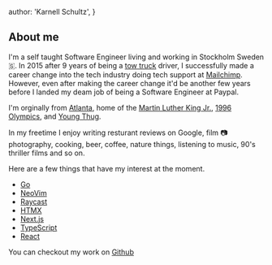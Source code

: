  author: 'Karnell Schultz',
}

## About me

I'm a self taught Software Engineer living and working in Stockholm Sweden 🇸.
In 2015 after 9 years of being a
[tow truck](https://wsvn.com/wp-content/uploads/sites/2/2018/08/aaa-tow-truck.jpg?quality=60&strip=color&w=1024)
driver, I successfully made a career change into the tech industry
doing tech support at [Mailchimp](mailchimp.com).
However, even after making the career change it'd be another few
years before I landed my deam job of being a Software Engineer at Paypal.

I'm orginally from [Atlanta](https://sv.wikipedia.org/wiki/Atlanta),
home of the [Martin Luther King Jr.](https://en.wikipedia.org/wiki/Martin_Luther_King_Jr.),
[1996 Olympics](https://www.olympic.org/atlanta-1996), and [Young Thug](https://en.wikipedia.org/wiki/Young_Thug).

In my freetime I enjoy writing resturant reviews on Google, film 📷 photography,
cooking, beer, coffee, nature things, listening to music, 90's
thriller films and so on.

Here are a few things that have my interest at the moment.

- [Go](https://go.dev/)
- [NeoVim](https://neovim.io/)
- [Raycast](https://www.raycast.com/)
- [HTMX](https://htmx.org/)
- [Next.js](https://nextjs.org/)
- [TypeScript](https://www.typescriptlang.org/)
- [React](https://reactjs.org/)

You can checkout my work on
[Github](https://github.com/KarnellSchultz)
